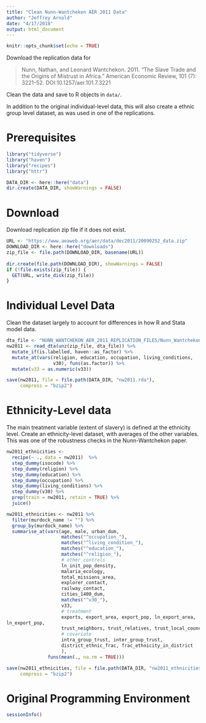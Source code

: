 ```yaml
---
title: "Clean Nunn-Wantchekon AER 2011 Data"
author: "Jeffrey Arnold"
date: "4/17/2018"
output: html_document
---
```


```r
knitr::opts_chunk$set(echo = TRUE)
```

Download the replication data for

> Nunn, Nathan, and Leonard Wantchekon. 2011. "The Slave Trade and the Origins of Mistrust in Africa." American Economic Review, 101 (7): 3221-52. DOI:10.1257/aer.101.7.3221

Clean the data and save to R objects in `data/`.

In addition to the original individual-level data, this will also create a ethnic group level dataset, as was used in one of the replications.

# Prerequisites 

```r
library("tidyverse")
library("haven")
library("recipes")
library("httr")
```

```r
DATA_DIR <- here::here("data")
dir.create(DATA_DIR, showWarnings = FALSE)
```

# Download

Download replication zip file if it does not exist.

```r
URL <- "https://www.aeaweb.org/aer/data/dec2011/20090252_data.zip"
DOWNLOAD_DIR <- here::here("downloads")
zip_file <- file.path(DOWNLOAD_DIR, basename(URL))
  
dir.create(file.path(DOWNLOAD_DIR), showWarnings = FALSE)
if (!file.exists(zip_file)) {
  GET(URL, write_disk(zip_file))  
}
```

# Individual Level Data

Clean the dataset largely to account for differences in how R and Stata model data.

```r
dta_file <- "NUNN_WANTCHEKON_AER_2011_REPLICATION_FILES/Nunn_Wantchekon_AER_2011.dta"
nw2011 <- read_dta(unz(zip_file, dta_file)) %>%
  mutate_if(is.labelled, haven::as_factor) %>%
  mutate_at(vars(religion, education, occupation, living_conditions,
                 v30), funs(as.factor)) %>%
  mutate(v33 = as.numeric(v33))
```

```r
save(nw2011, file = file.path(DATA_DIR, "nw2011.rda"),
     compress = "bzip2")
```


# Ethnicity-Level data

The main treatment variable (extent of slavery) is defined at the ethnicity level.
Create an ethnicity-level dataset, with averages of the other variables.
This was one of the robustness checks in the Nunn-Wantchekon paper.

```r
nw2011_ethnicities <- 
  recipe(~ ., data = nw2011)  %>%
  step_dummy(isocode) %>%
  step_dummy(religion) %>%
  step_dummy(education) %>%
  step_dummy(occupation) %>%
  step_dummy(living_conditions) %>%
  step_dummy(v30) %>%
  prep(train = nw2011, retain = TRUE) %>%
  juice()

nw2011_ethnicities <- nw2011 %>%
  filter(murdock_name != "") %>%
  group_by(murdock_name) %>%
  summarise_at(vars(age, male, urban_dum, 
                    matches("^occupation_"),                    
                    matches("^living_condition_"),
                    matches("^education_"),
                    matches("^religion_"),
                    # other controls
                    ln_init_pop_density,
                    malaria_ecology,
                    total_missions_area,
                    explorer_contact,
                    railway_contact,
                    cities_1400_dum,
                    matches("^v30_"),
                    v33,
                    # treatment
                    exports, export_area, export_pop, ln_export_area,
ln_export_pop,
                    trust_neighbors, trust_relatives, trust_local_council,
                    # covariate
                    intra_group_trust, inter_group_trust,
                    district_ethnic_frac, frac_ethnicity_in_district
                    ),
               funs(mean(., na.rm = TRUE)))

```

```r
save(nw2011_ethnicities, file = file.path(DATA_DIR, "nw2011_ethnicities.rda"),
     compress = "bzip2")
```

# Original Programming Environment

```r
sessionInfo()
```
